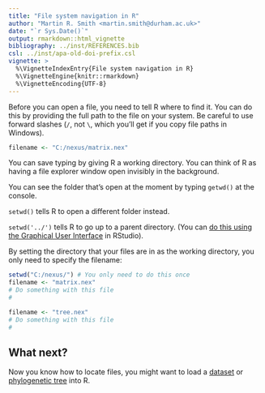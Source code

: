 ---
title: "File system navigation in R"
author: "Martin R. Smith <martin.smith@durham.ac.uk>"
date: "`r Sys.Date()`"
output: rmarkdown::html_vignette
bibliography: ../inst/REFERENCES.bib
csl: ../inst/apa-old-doi-prefix.csl
vignette: >
  %\VignetteIndexEntry{File system navigation in R}
  %\VignetteEngine{knitr::rmarkdown}
  %\VignetteEncoding{UTF-8}
---

Before you can open a file, you need to tell R where to find it. 
You can do this by providing the full path to the file on your system.
Be careful to use forward slashes (`/`, not `\`, which you'll get if you
copy file paths in Windows).

```r
filename <- "C:/nexus/matrix.nex"
```

You can save typing by giving R a working directory.  You can 
think of R as having a file explorer window open invisibly in the
background.

You can see the folder that's open at the moment by typing `getwd()` at the console.

`setwd()` tells R to open a different folder instead.

`setwd('../')` tells R to go up to a parent directory.
(You can [do this using the  Graphical User Interface ](https://dss.princeton.edu/training/RStudio101.pdf) in RStudio).

By setting the directory that your files are in as the working directory, 
you only need to specify the filename:

```r 
setwd("C:/nexus/") # You only need to do this once
filename <- "matrix.nex"
# Do something with this file
#

filename <- "tree.nex"
# Do something with this file
#
```

## What next?

Now you know how to locate files, you might want to load a
[dataset](load-data.html) or [phylogenetic tree](load-trees.html) into R.
